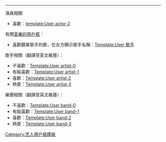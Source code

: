 {{Userbox
  |id={{{1}}}
  |id-c=#FFFF99
  |id-fc=black
  |id-s=15
  |info=這個用戶熱愛演員'''[[{{{1}}}]]'''。
  |info-c=#FFFF00
  |info-s=10
  |info-fc=black
  |border-c=#CCCC00
  |border-s=1
}}

<noinclude>
<div style="clear:both;"><!--這一行的用意在於消除文繞圖-->&nbsp;</div>
----
演員相關
*喜歡：[[template:User actor-2]]

有關[[Wikipedia:用戶框/音樂|音樂的用戶框]]：
*喜歡聽某歌手的歌，在左方顯示歌手名稱：[[Template:User 歌手]]

歌手相關（翻譯至英文維基）：
*不喜歡：[[Template:User artist-0]]
*有點喜歡：[[Template:User artist-1]]
*喜歡：[[Template:User artist-2]]
*熱愛：[[Template:User artist-3]]

樂團相關（翻譯至英文維基）：
*不喜歡：[[Template:User band-0]]
*有點喜歡：[[Template:User band-1]]
*喜歡：[[Template:User band-2]]
*熱愛：[[Template:User band-3]]

[[Category:艺人用户框模板]]
</noinclude>